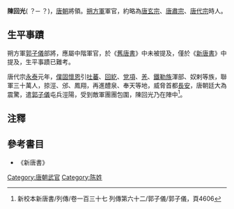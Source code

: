 '''陳回光'''( ？─ ？)，[[唐朝|唐朝]]將領。[[朔方軍|朔方軍]]軍官，約略為[[唐玄宗|唐玄宗]]、[[唐肅宗|唐肅宗]]、[[唐代宗|唐代宗]]時人。
== 生平事蹟 ==
朔方軍[[郭子儀|郭子儀]]部將，應屬中階軍官，於《[[舊唐書|舊唐書]]》中未被提及，僅於《[[新唐書|新唐書]]》中提及，生平事蹟已難考。

唐代宗[[永泰_(唐朝)|永泰]]元年，[[僕固懷恩|僕固懷恩]]引[[吐蕃|吐蕃]]、[[回紇|回紇]]、[[党項|党項]]、[[羌|羌]]、[[鐵勒族|鐵勒族]]渾部、奴剌等族，聯軍三十萬人，掠涇、邠、鳳翔，再進醴泉、奉天等地，威脅首都[[長安|長安]]，唐朝廷大為震驚，遣[[郭子儀|郭子儀]]屯兵涇陽，受到敵軍團團包圍，陳回光乃在陣中<ref>新校本新唐書/列傳/卷一百三十七 列傳第六十二/郭子儀/郭子儀，頁4606</REF>。

== 注釋 ==

{{Reflist}}

== 參考書目 ==

*《新唐書》

[[Category:唐朝武官|Category:唐朝武官]]
[[Category:陈姓|Category:陈姓]]